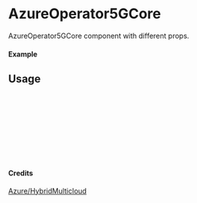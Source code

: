 
<Meta of={AzureOperator5GCore} title="Azure/HybridMulticloud/AzureOperator5GCore" />

# AzureOperator5GCore

AzureOperator5GCore component with different props.

#### Example

<Canvas of={AzureOperator5GCore.Primary} />

## Usage

```ts
import { AzureOperator5GCore } from "yadl-ui";

const Example = () => {
  return (
      <AzureOperator5GCore />
  );
};

export default Example;
```

#### Credits
[Azure/HybridMulticloud](https://learn.microsoft.com/en-us/azure/architecture/icons/)

